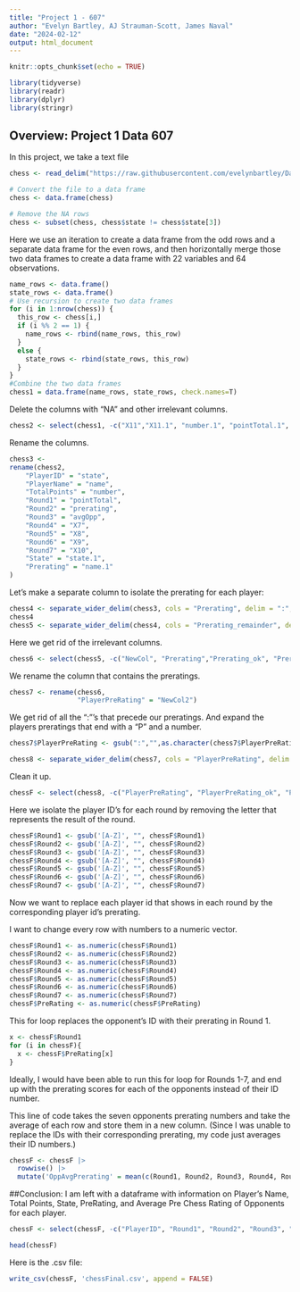 ```yaml
---
title: "Project 1 - 607"
author: "Evelyn Bartley, AJ Strauman-Scott, James Naval"
date: "2024-02-12"
output: html_document
---
```


```r
knitr::opts_chunk$set(echo = TRUE)
```

```r
library(tidyverse)
library(readr)
library(dplyr)
library(stringr)
```

## Overview: Project 1 Data 607
In this project, we take a text file

```r
chess <- read_delim("https://raw.githubusercontent.com/evelynbartley/Data-607/main/Chess%20File", delim = "|", col_names = c("state", "name", "number", "pointTotal", "prerating", "avgOpp"), skip = 4, show_col_types = FALSE)
```
```r
# Convert the file to a data frame
chess <- data.frame(chess)
```

```r
# Remove the NA rows
chess <- subset(chess, chess$state != chess$state[3])
```



Here we use an iteration to create a data frame from the odd rows and a separate data frame for the even rows, and then horizontally merge those two data frames to create a data frame with 22 variables and 64 observations.
```r
name_rows <- data.frame()
state_rows <- data.frame()
# Use recursion to create two data frames
for (i in 1:nrow(chess)) {
  this_row <- chess[i,]
  if (i %% 2 == 1) {
    name_rows <- rbind(name_rows, this_row)
  } 
  else {
    state_rows <- rbind(state_rows, this_row)
  }
}
#Combine the two data frames
chess1 = data.frame(name_rows, state_rows, check.names=T)
```

Delete the columns with "NA" and other irrelevant columns.
```r
chess2 <- select(chess1, -c("X11","X11.1", "number.1", "pointTotal.1", "prerating.1", "avgOpp.1", "X7.1", "X8.1", "X9.1", "X10.1"))
```

Rename the columns.
```r
chess3 <- 
rename(chess2,
    "PlayerID" = "state",
    "PlayerName" = "name",
    "TotalPoints" = "number",
    "Round1" = "pointTotal",
    "Round2" = "prerating",
    "Round3" = "avgOpp",
    "Round4" = "X7",
    "Round5" = "X8",
    "Round6" = "X9",
    "Round7" = "X10",
    "State" = "state.1",
    "Prerating" = "name.1"
)
```



Let's make a separate column to isolate the prerating for each player:
```r
chess4 <- separate_wider_delim(chess3, cols = "Prerating", delim = ":", names = "NewCol", too_many = "debug")
chess4
chess5 <- separate_wider_delim(chess4, cols = "Prerating_remainder", delim = "->", names = "NewCol2", too_many = "debug")
```


Here we get rid of the irrelevant columns.  
```r
chess6 <- select(chess5, -c("NewCol", "Prerating","Prerating_ok", "Prerating_pieces", "Prerating_remainder", "Prerating_remainder_ok", "Prerating_remainder_pieces", "Prerating_remainder_remainder"))
```

We rename the column that contains the preratings.
```r
chess7 <- rename(chess6,
                 "PlayerPreRating" = "NewCol2")
```

We get rid of all the ":"'s that precede our preratings. And expand the players preratings that end with a "P" and a number. 
```r
chess7$PlayerPreRating <- gsub(":","",as.character(chess7$PlayerPreRating))

chess8 <- separate_wider_delim(chess7, cols = "PlayerPreRating", delim = "P", names = "PreRating", too_many = "debug")
```
Clean it up.
```r
chessF <- select(chess8, -c("PlayerPreRating", "PlayerPreRating_ok", "PlayerPreRating_pieces", "PlayerPreRating_remainder"))
```


Here we isolate the player ID's for each round by removing the letter that represents the result of the round.
```r
chessF$Round1 <- gsub('[A-Z]', "", chessF$Round1)
chessF$Round2 <- gsub('[A-Z]', "", chessF$Round2)
chessF$Round3 <- gsub('[A-Z]', "", chessF$Round3)
chessF$Round4 <- gsub('[A-Z]', "", chessF$Round4)
chessF$Round5 <- gsub('[A-Z]', "", chessF$Round5)
chessF$Round6 <- gsub('[A-Z]', "", chessF$Round6)
chessF$Round7 <- gsub('[A-Z]', "", chessF$Round7)
```

Now we want to replace each player id that shows in each round by the corresponding player id's prerating.

I want to change every row with numbers to a numeric vector.
```r
chessF$Round1 <- as.numeric(chessF$Round1)
chessF$Round2 <- as.numeric(chessF$Round2)
chessF$Round3 <- as.numeric(chessF$Round3)
chessF$Round4 <- as.numeric(chessF$Round4)
chessF$Round5 <- as.numeric(chessF$Round5)
chessF$Round6 <- as.numeric(chessF$Round6)
chessF$Round7 <- as.numeric(chessF$Round7)
chessF$PreRating <- as.numeric(chessF$PreRating)
```


This for loop replaces the opponent's ID with their prerating in Round 1.
```r
x <- chessF$Round1
for (i in chessF){
  x <- chessF$PreRating[x]
}
```
Ideally, I would have been able to run this for loop for Rounds 1-7, and end up with the prerating scores for each of the opponents instead of their ID number.


This line of code takes the seven opponents prerating numbers and take the average of each row and store them in a new column. (Since I was unable to replace the IDs with their corresponding prerating, my code just averages their ID numbers.)
```r
chessF <- chessF |>
  rowwise() |>
  mutate('OppAvgPrerating' = mean(c(Round1, Round2, Round3, Round4, Round5, Round6, Round7), na.rm = TRUE))

```

##Conclusion: I am left with a dataframe with information on Player's Name, Total Points, State, PreRating, and Average Pre Chess Rating of Opponents for each player.

```r
chessF <- select(chessF, -c("PlayerID", "Round1", "Round2", "Round3", "Round4", "Round5", "Round6", "Round7"))

head(chessF)
```
Here is the .csv file:
```r
write_csv(chessF, 'chessFinal.csv', append = FALSE)
```


